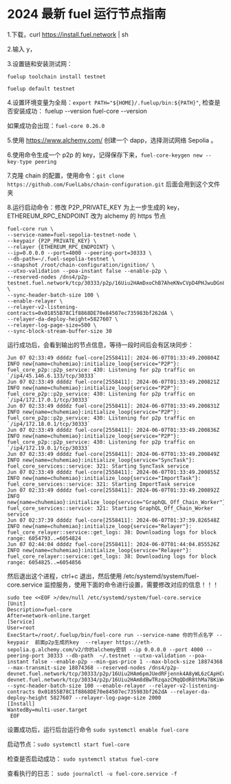 # 2024 最新 fuel 运行节点指南

1.下载，curl https://install.fuel.network | sh

2.输入 y，

3.设置链和安装测试网：

`fuelup toolchain install testnet`

`fuelup default testnet`

4.设置环境变量为全局：`export PATH="${HOME}/.fuelup/bin:${PATH}"`, 检查是否安装成功： fuelup --version fuel-core --version

如果成功会出现：`fuel-core 0.26.0`

5.使用 https://www.alchemy.com/ 创建一个 dapp，选择测试网络 Sepolia 。

6.使用命令生成一个 p2p 的 key，记得保存下来，`fuel-core-keygen new --key-type peering`

7.克隆 chain 的配置，使用命令：`git clone https://github.com/FuelLabs/chain-configuration.git` 后面会用到这个文件夹

8.运行启动命令：修改 P2P_PRIVATE_KEY 为上一步生成的 key， ETHEREUM_RPC_ENDPOINT 改为 alchemy 的 https 节点

```
fuel-core run \
--service-name=fuel-sepolia-testnet-node \
--keypair {P2P_PRIVATE_KEY} \
--relayer {ETHEREUM_RPC_ENDPOINT} \
--ip=0.0.0.0 --port=4000 --peering-port=30333 \
--db-path=~/.fuel-sepolia-testnet \
--snapshot /root/chain-configuration/ignition/ \
--utxo-validation --poa-instant false --enable-p2p \
--reserved-nodes /dns4/p2p-testnet.fuel.network/tcp/30333/p2p/16Uiu2HAmDxoChB7AheKNvCVpD4PHJwuDGn8rifMBEHmEynGHvHrf \
--sync-header-batch-size 100 \
--enable-relayer \
--relayer-v2-listening-contracts=0x01855B78C1f8868DE70e84507ec735983bf262dA \
--relayer-da-deploy-height=5827607 \
--relayer-log-page-size=500 \
--sync-block-stream-buffer-size 30
```

运行成功后，会看到输出的节点信息，等待一段时间后会有区块同步：

```
Jun 07 02:33:49 ddddz fuel-core[2558411]: 2024-06-07T01:33:49.200804Z  INFO new{name=chuhemiao}:initialize_loop{service="P2P"}: fuel_core_p2p::p2p_service: 430: Listening for p2p traffic on `/ip4/45.146.6.133/tcp/30333`
Jun 07 02:33:49 ddddz fuel-core[2558411]: 2024-06-07T01:33:49.200821Z  INFO new{name=chuhemiao}:initialize_loop{service="P2P"}: fuel_core_p2p::p2p_service: 430: Listening for p2p traffic on `/ip4/172.17.0.1/tcp/30333`
Jun 07 02:33:49 ddddz fuel-core[2558411]: 2024-06-07T01:33:49.200831Z  INFO new{name=chuhemiao}:initialize_loop{service="P2P"}: fuel_core_p2p::p2p_service: 430: Listening for p2p traffic on `/ip4/172.18.0.1/tcp/30333`
Jun 07 02:33:49 ddddz fuel-core[2558411]: 2024-06-07T01:33:49.200836Z  INFO new{name=chuhemiao}:initialize_loop{service="P2P"}: fuel_core_p2p::p2p_service: 430: Listening for p2p traffic on `/ip4/172.19.0.1/tcp/30333`
Jun 07 02:33:49 ddddz fuel-core[2558411]: 2024-06-07T01:33:49.200849Z  INFO new{name=chuhemiao}:initialize_loop{service="SyncTask"}: fuel_core_services::service: 321: Starting SyncTask service
Jun 07 02:33:49 ddddz fuel-core[2558411]: 2024-06-07T01:33:49.200855Z  INFO new{name=chuhemiao}:initialize_loop{service="ImportTask"}: fuel_core_services::service: 321: Starting ImportTask service
Jun 07 02:33:49 ddddz fuel-core[2558411]: 2024-06-07T01:33:49.200892Z  INFO new{name=chuhemiao}:initialize_loop{service="GraphQL_Off_Chain_Worker"}: fuel_core_services::service: 321: Starting GraphQL_Off_Chain_Worker service
Jun 07 02:37:39 ddddz fuel-core[2558411]: 2024-06-07T01:37:39.826548Z  INFO new{name=chuhemiao}:initialize_loop{service="Relayer"}: fuel_core_relayer::service::get_logs: 38: Downloading logs for block range: 6054793..=6054824
Jun 07 02:44:04 ddddz fuel-core[2558411]: 2024-06-07T01:44:04.855526Z  INFO new{name=chuhemiao}:initialize_loop{service="Relayer"}: fuel_core_relayer::service::get_logs: 38: Downloading logs for block range: 6054825..=6054856
```

然后退出这个进程，ctrl+c 退出，然后使用 /etc/systemd/system/fuel-core.service 监控服务，使用下面的命令进行设置，需要修改对应的信息！！！

```
sudo tee <<EOF >/dev/null /etc/systemd/system/fuel-core.service
[Unit]
Description=fuel-core
After=network-online.target
[Service]
User=root
ExecStart=/root/.fuelup/bin/fuel-core run --service-name 你的节点名字 --keypair  前面p2p生成的key  --relayer https://eth-sepolia.g.alchemy.com/v2/你的alchemy密钥 --ip 0.0.0.0 --port 4000 --peering-port 30333 --db-path  ~/.testnet --utxo-validation --poa-instant false --enable-p2p --min-gas-price 1 --max-block-size 18874368  --max-transmit-size 18874368 --reserved-nodes /dns4/p2p-devnet.fuel.network/tcp/30333/p2p/16Uiu2HAm6pmJUedRFjennk4A8yWL6zCApHCuykzRRroqMjjxZ8o6,/dns4/p2p-devnet.fuel.network/tcp/30334/p2p/16Uiu2HAm8dBwTRzqazCMqQDdR8thMa7BKiW4ep2B4DoQQp6Qhyfd  --sync-header-batch-size 100 --enable-relayer --relayer-v2-listening-contracts 0x01855B78C1f8868DE70e84507ec735983bf262dA --relayer-da-deploy-height 5827607 --relayer-log-page-size 2000
[Install]
WantedBy=multi-user.target
 EOF
```

设置成功后，运行后台运行命令 `sudo systemctl enable fuel-core`

启动节点：`sudo systemctl start fuel-core`

检查是否启动成功： `sudo systemctl status fuel-core`

查看执行的日志： `sudo journalctl -u fuel-core.service -f`
